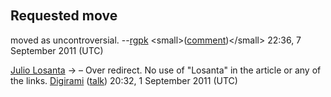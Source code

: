 <article id="18071356" title=Talk:Julio Losada>
	<talkpage id="18071356" title="Talk:Julio Losada">
{{WikiProjectBannerShell|1=
{{WikiProject Biography
|living=yes
|class=Stub
|listas=Losanta, Julio
|auto=yes
|sports-work-group=yes
}}
{{WikiProject Football|class=Stub|importance=mid}}
{{WikiProject Uruguay|topic=bio|class=stub|importance=}}
| blp=yes
}}



== Requested move ==
{{polltop}} moved as uncontroversial. --[[User:RegentsPark|rgpk]] &lt;small&gt;([[User talk:RegentsPark|comment]])&lt;/small&gt; 22:36, 7 September 2011 (UTC)

[[Julio Losanta]] → {{no redirect|1=Julio Losada}} – Over redirect. No use of &quot;Losanta&quot; in the article or any of the links. [[User:Digirami|Digirami]] ([[User talk:Digirami|talk]]) 20:32, 1 September 2011 (UTC)
{{pollbottom}}
	</talkpage>
</article>